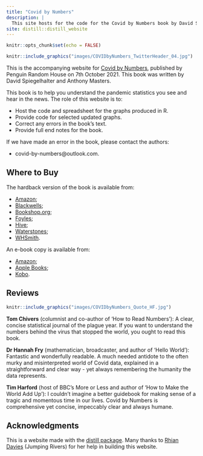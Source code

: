 ```yaml
---
title: "Covid by Numbers"
description: |
  This site hosts for the code for the Covid by Numbers book by David Spiegelhalter and Anthony Masters.
site: distill::distill_website
---
```


```r
knitr::opts_chunk$set(echo = FALSE)
```

```r
knitr::include_graphics("images/COVIDbyNumbers_TwitterHeader_04.jpg")
```

This is the accompanying website for [Covid by Numbers](https://www.penguin.co.uk/books/446/446585/covid-by-numbers/9780241547731.html), published by Penguin Random House on 7th October 2021. This book was written by David Spiegelhalter and Anthony Masters.

This book is to help you understand the pandemic statistics you see and hear in the news. The role of this website is to:

- Host the code and spreadsheet for the graphs produced in R.
- Provide code for selected updated graphs.
- Correct any errors in the book's text.
- Provide full end notes for the book.

If we have made an error in the book, please contact the authors:

- covid-by-numbers@outlook.com.

## Where to Buy

The hardback version of the book is available from:

- [Amazon](https://www.amazon.co.uk/gp/product/0241547733?tag=prhmarketing2552-21);
- [Blackwells](https://blackwells.co.uk/bookshop/product/9780241547731?a_aid=prh);
- [Bookshop.org](https://uk.bookshop.org/books/covid-by-numbers-making-sense-of-the-pandemic-with-data/9780241547731);
- [Foyles](https://www.foyles.co.uk/witem/medical-veterinary/covid-by-numbers-making-sense-of-the-pa,david-spiegelhalter-anthony-masters-9780241547731);
- [Hive](https://www.hive.co.uk/Product/David-Spiegelhalter/Covid-By-Numbers--Making-Sense-of-the-Pandemic-with-Data/26111643);
- [Waterstones](https://www.waterstones.com/book/9780241547731);
- [WHSmith](https://www.whsmith.co.uk/products/covid-by-numbers-your-questions-answered-pelican-books/david-spiegelhalter/anthony-masters/hardback/9780241547731.html).

An e-book copy is available from:

- [Amazon](https://www.amazon.co.uk/Kindle-eBooks-books/b/ref=short_url_ebooks?ie=UTF8&node=341689031&tag=prhmarketing2552-21);
- [Apple Books](https://books.apple.com/gb/book/covid-by-numbers/id1566245851);
- [Kobo](https://www.kobo.com/gb/en/ebook/covid-by-numbers).

## Reviews

```r
knitr::include_graphics("images/COVIDbyNumbers_Quote_HF.jpg")
```

**Tom Chivers** (columnist and co-author of 'How to Read Numbers'): A clear, concise statistical journal of the plague year. If you want to understand the numbers behind the virus that stopped the world, you ought to read this book.

**Dr Hannah Fry** (mathematician, broadcaster, and author of 'Hello World'): Fantastic and wonderfully readable. A much needed antidote to the often murky and misinterpreted world of Covid data, explained in a straightforward and clear way - yet always remembering the humanity the data represents.

**Tim Harford** (host of BBC's More or Less and author of 'How to Make the World Add Up'): I couldn't imagine a better guidebook for making sense of a tragic and momentous time in our lives. Covid by Numbers is comprehensive yet concise, impeccably clear and always humane. 

## Acknowledgments {.appendix}

This is a website made with the [distill package](https://rstudio.github.io/distill/). Many thanks to [Rhian Davies](https://github.com/StatsRhian) (Jumping Rivers) for her help in building this website.

